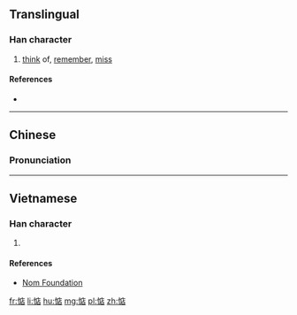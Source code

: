 ==Translingual==

===Han character===
{{Han char|rn=61|rad=心|as=08|sn=11|four=9006<sub>1</sub>|canj=心戈卜口 (PIYR)|ids=⿰[[忄]][[店]]}}

# [[think]] of, [[remember]], [[miss]]

====References====
* {{Han ref|kx=0392.181|dkj=10847|hdz=42318.050|uh=60E6|ud=24806|bh=B17D|bd=45437}}

----

==Chinese==
{{zh-forms}}

===Pronunciation===
{{zh-pron
|m=diàn
|c=dim3
|mc=
|oc=
|cat=v
}}

----

==Vietnamese==

===Han character===
{{vi-readings|rs=心08| hanviet = điếm}}

# {{defn|lang=vi|sort=心08}}

====References====
*[http://nomfoundation.org/common/nom_details.php?codepoint=60e6 Nom Foundation]

[[fr:惦]]
[[li:惦]]
[[hu:惦]]
[[mg:惦]]
[[pl:惦]]
[[zh:惦]]